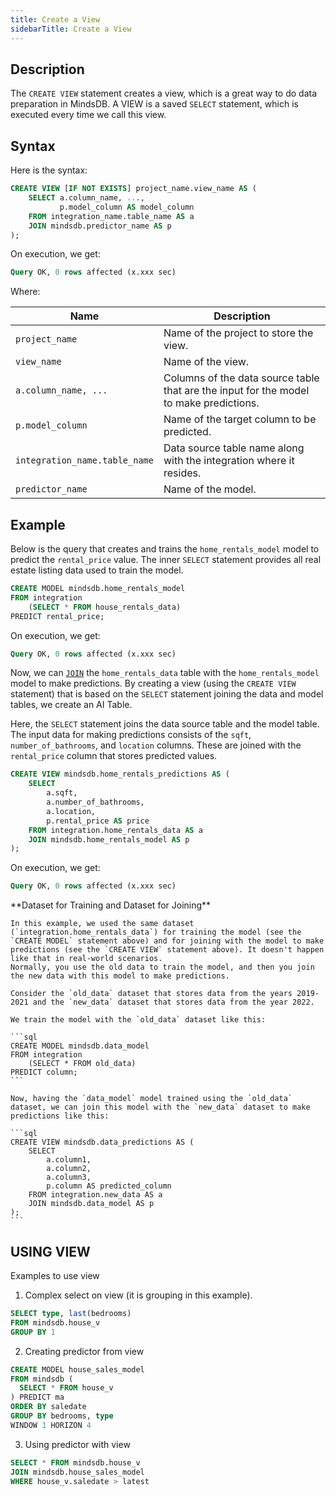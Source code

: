 ```yaml
---
title: Create a View
sidebarTitle: Create a View
---
```


## Description

The `CREATE VIEW` statement creates a view, which is a great way to do data preparation in MindsDB. A VIEW is a saved `SELECT` statement, which is executed every time we call this view.

## Syntax

Here is the syntax:

```sql
CREATE VIEW [IF NOT EXISTS] project_name.view_name AS (
    SELECT a.column_name, ...,
           p.model_column AS model_column
    FROM integration_name.table_name AS a
    JOIN mindsdb.predictor_name AS p
);
```

On execution, we get:

```sql
Query OK, 0 rows affected (x.xxx sec)
```

Where:

| Name                                  | Description                                                                              |
| ------------------------------------- | ---------------------------------------------------------------------------------------- |
| `project_name`                        | Name of the project to store the view.                                                   |
| `view_name`                           | Name of the view.                                                                        |
| `a.column_name, ...`                  | Columns of the data source table that are the input for the model to make predictions.   |
| `p.model_column`                      | Name of the target column to be predicted.                                               |
| `integration_name.table_name`         | Data source table name along with the integration where it resides.                      |
| `predictor_name`                      | Name of the model.                                                                       |

## Example

Below is the query that creates and trains the `home_rentals_model` model to predict the `rental_price` value. The inner `SELECT` statement provides all real estate listing data used to train the model.

```sql
CREATE MODEL mindsdb.home_rentals_model
FROM integration
    (SELECT * FROM house_rentals_data)
PREDICT rental_price;
```

On execution, we get:

```sql
Query OK, 0 rows affected (x.xxx sec)
```

Now, we can [`JOIN`](/sql/api/join/) the `home_rentals_data` table with the `home_rentals_model` model to make predictions. By creating a view (using the `CREATE VIEW` statement) that is based on the `SELECT` statement joining the data and model tables, we create an AI Table.

Here, the `SELECT` statement joins the data source table and the model table. The input data for making predictions consists of the `sqft`, `number_of_bathrooms`, and `location` columns. These are joined with the `rental_price` column that stores predicted values.

```sql
CREATE VIEW mindsdb.home_rentals_predictions AS (
    SELECT
        a.sqft,
        a.number_of_bathrooms,
        a.location,
        p.rental_price AS price
    FROM integration.home_rentals_data AS a
    JOIN mindsdb.home_rentals_model AS p
);
```

On execution, we get:

```sql
Query OK, 0 rows affected (x.xxx sec)
```

<Note>
    **Dataset for Training and Dataset for Joining**

    In this example, we used the same dataset (`integration.home_rentals_data`) for training the model (see the `CREATE MODEL` statement above) and for joining with the model to make predictions (see the `CREATE VIEW` statement above). It doesn't happen like that in real-world scenarios.
    Normally, you use the old data to train the model, and then you join the new data with this model to make predictions.

    Consider the `old_data` dataset that stores data from the years 2019-2021 and the `new_data` dataset that stores data from the year 2022.

    We train the model with the `old_data` dataset like this:

    ```sql
    CREATE MODEL mindsdb.data_model
    FROM integration
        (SELECT * FROM old_data)
    PREDICT column;
    ```

    Now, having the `data_model` model trained using the `old_data` dataset, we can join this model with the `new_data` dataset to make predictions like this:

    ```sql
    CREATE VIEW mindsdb.data_predictions AS (
        SELECT
            a.column1,
            a.column2,
            a.column3,
            p.column AS predicted_column
        FROM integration.new_data AS a
        JOIN mindsdb.data_model AS p
    );
    ```
</Note>

## USING VIEW

Examples to use view

1. Complex select on view (it is grouping in this example).

```sql
SELECT type, last(bedrooms) 
FROM mindsdb.house_v
GROUP BY 1
```

2. Creating predictor from view

```sql
CREATE MODEL house_sales_model
FROM mindsdb (
  SELECT * FROM house_v
) PREDICT ma
ORDER BY saledate
GROUP BY bedrooms, type
WINDOW 1 HORIZON 4
```

3. Using predictor with view

```sql
SELECT * FROM mindsdb.house_v
JOIN mindsdb.house_sales_model
WHERE house_v.saledate > latest 
```
